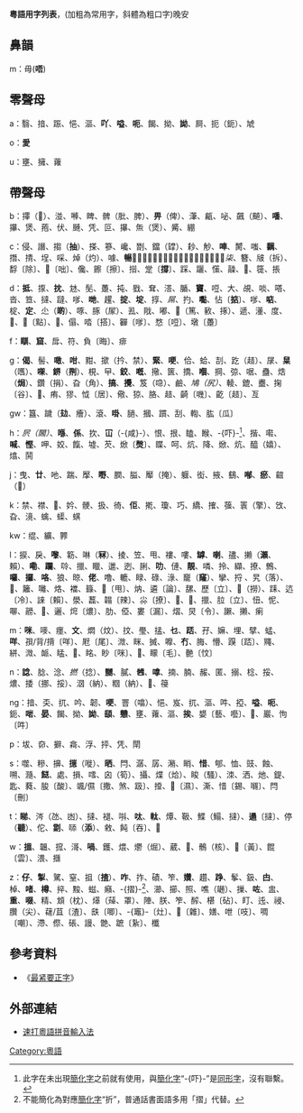 {{CJK-New-Char}}
'''粵語用字列表'''，(加粗為常用字，斜體為粗口字)晚安

==鼻韻==
m：毋('''唔''')

==零聲母==
a：翳、揞、䟴、悒、漚、'''吖'''、'''嗌'''、'''呃'''、餲、拗、'''詏'''、屙、扼（鈪）、虓

o：'''愛'''

u：壅、擁、蕹

==帶聲母==
b：𢳂（𢴩）、湴、𠾴、睥、髀（肶、脾）、'''畀'''（俾）、潷、甂、咇、飆（飇）、'''噃'''、㩧、煲、菢、伏、𩗴、凭、叵、㩧、缹（煲）、觱、綳

c：侵、譖、搊（'''抽'''）、搽、篸、巉、㔆、鐺（罉）、耖、觘、'''唓'''、膥、嗤、'''黐'''、撍、掅、埕、啋、焯（灼）、噱、'''暢'''、𪙻（擦、䶪）、䩌（巢）、𠻜（唰）、''柒''、簪、㿭（拆）、馟〔除〕、𧽻〔咄〕、儳、𩟔〔擦〕、𢵄、䟫〔'''撐'''〕、踩、躧、憡、髞、𡮦、簁、掁

d：'''抵'''、揼、'''抌'''、沊、髧、躉、扽、戥、耷、溚、腯、'''竇'''、哣、大、覘、啖、嗒、沓、笪、撻、躂、嗲、'''哋'''、趯、'''掟'''、'''埞'''、㨃、''屌''、扚、'''嚸'''、怗〔'''掂'''〕、嗲、'''𠶧'''、椗、'''定'''、尐（'''啲'''）、啄、䐁（㞘）、厾、戙、嘟、𧰵（篤、𢽴、㧻）、遞、𣿅、度、𡰖、𩅼〔點〕、𨃚、傝、𠴲〔搭〕、奲〔嗲〕、愗〔哣〕、墩〔躉〕

f：'''瞓'''、'''窟'''、戽、符、負〔晦〕、痱

g：'''偈'''、髻、'''噉'''、'''咁'''、黚、撳（扲、禁）、'''緊'''、'''哽'''、佮、蛤、㓤、趷（趌）、㞗、'''䊆'''（嚿）、'''㗎'''、'''鎅'''（'''𠝹'''）、梘、曱、'''鉸'''、'''嘅'''、擏、篋、撟、'''嗰'''、掆、弶、啹、蠱、焅（'''焗'''）、鑽（捐）、旮（角）、'''搞'''、'''攪'''、笈（喼）、鹼、''鳩（尻）''、輘、鎞、衋、掬〔谷〕、𥀖、痏、㺒、怴〔居〕、儆、猄、胳、趌、齮〔嘰〕、齕〔趌〕、亙

gw：簋、䠩（'''攰'''、癐）、滾、'''啩'''、膼、摑、躀、刮、輷、肱〔瓜〕

h：''屄（閪）''、'''喺'''、'''係'''、扻、'''冚'''（-{咸}-）、恨、拫、瞌、睺、-{吓}-<ref>此字在未出現[[簡化字|簡化字]]之前就有使用，與[[簡化字|簡化字]]“-{吓}-”是[[同形字|同形字]]，沒有聯繫。</ref>、揩、嚡、'''喊'''、'''慳'''、呷、姣、餼、墟、芡、焮〔'''㷫'''〕、䁋、呵、炕、降、焮、炕、醯（嬉）、熻、鬨

j：曳、'''廿'''、吔、踹、擪、'''嘢'''、膶、膉、厴（掩）、躽、衒、掖、鷂、'''喐'''、'''瘀'''、𪘲（𡄵）

k：禁、襟、𠖫、妗、骾、扱、徛、'''佢'''、㨴、瓊、巧、繑、搉、蔃、瞏（擎）、㩿、旮、滰、蠄、蟝、蜞

kw：绲、纊、臩

l：捩、戾、'''嚟'''、簕、啉（'''冧'''）、掕、笠、甩、褸、嘍、'''罅'''、'''喇'''、孻、攋（'''瀨'''、賴）、'''嘞'''、'''躝'''、唥、擸、䁽、邋、迾、脷、'''叻'''、僆、'''靚'''、噒、拎、纈、撩、鷯、'''囉'''、'''攞'''、'''咯'''、狼、晾、'''佬'''、噜、轆、睩、碌、淥、竉（'''窿'''）、攣、捋 、旯（落）、𨇆、籬、囄、烙、襠、籙、𢽲〔甩〕、㶧、遴〔論〕、𦧲、歷〔立〕、𢲵（撈）、𨀤、迒〔冷〕、誺〔賴〕、澩、藞、䪚〔辣〕、尛〔撩〕、𡮐、𨈓、擸、䏠〔立〕、忸、怩、㗦、髝、𤎤、邐、焪〔燶〕、肋、俹、婁〔漏〕、熠、炅〔令〕、𦧺、攋、瘌

m：'''咪'''、嘜、癦、'''文'''、燜（炆）、抆、璺、掹、'''乜'''、'''踎'''、孖、嫲、埋、擘、蜢、'''咩'''、孭/背/揹〔咩〕、屘〔尾〕、溦、眯、搣、嚤、'''冇'''、脢、懵、䠐〔踎〕、鼆、絣、溦、衇、䁅、𢖥、眳、眇〔咪〕、𡕒、矇〔毛〕、䒐〔忟〕

n：'''諗'''、腍、淰、''撚''（捻）、'''嬲'''、膩、'''乸'''、'''嗱'''、揇、腩、赧、匿、搦、棯、挼、燶、捼（挪、挼）、𣲷（納）、𥹉（納）、𧟘、䈜

ng：揞、奀、扤、吟、韌、'''哽'''、罯（噏）、悒、岌、扤、漚、吽、掗、'''嗌'''、'''呃'''、鈪、'''啱'''、'''晏'''、餲、拗、'''詏'''、'''𩓥'''、'''戇'''、壅、蕹、漚、'''挨'''、嫢〔藝、囈〕、𡕧、巖、怐〔吽〕

p：坺、奅、擗、樖、浮、抨、凭、閛

s：噬、糝、擤、'''㩄'''（嘥）、'''晒'''、閂、潺、孱、潲、睄、'''惜'''、郇、恤、豉、蝕、嗍、瀡、'''餸'''、處、損、𠽌、囟（筍）、攝、煠（烚）、睃（騷）、洓、洒、灺、鍉、匙、蕤、朘〔酸〕、颯/儑〔撒、煞、趿〕、𢶍、𦠿〔濕〕、澌、惜〔錫、𡃶〕、閂〔刪〕

t：'''睇'''、涔（氹、凼）、撻、褪、唞、'''呔'''、'''軚'''、燂、靸、鰈（鰨、撻）、'''遢'''〔撻〕、停（'''聽'''）、佗、'''劏'''、𠻹（'''添'''）、敹、飩〔吞〕、𠘖

w：'''搵'''、韞、搲、滒、'''喎'''、鑊、煨、爩（煀）、葳、𡰢、鶻（核）、𪏙〔黃〕、餛〔雲〕、渨、擓

z：'''仔'''、'''掣'''、騭、窒、抯（'''揸'''）、'''咋'''、拃、磧、笮、'''㜺'''、趲、'''踭'''、鬇、鈒、'''甴'''、棹、'''啫'''、'''樽'''、捽、黢、螆、癪、-{摺}-<ref>不能簡化為對應[[簡化字|簡化字]]“折”，普通話書面語多用「摺」代替。</ref>、瀄、擳、照、噍（𡁻）、摷、'''咗'''、盅、'''重'''、'''啜'''、精、䪴（枕）、㷹（𦻐、罩）、陣、朕、笮、醡、椹〔砧〕、盯、迍、祲、臢（尖）、䕢/苴〔渣〕、㲳〔唧〕、-{竈}-〔灶〕、𦠿〔雜〕、嫸、呭〔吱〕、啁〔嘲〕、滯、傺、䂻、謾、䒏、蹠〔紥〕、櫼

==參考資料==
*《[[最紧要正字|最紧要正字]]》
<div class="references-small">
<references />
</div>

==外部連結==
* [https://web.archive.org/web/20111105020413/http://www.cukda.com/ime/ 速打粵語拼音輸入法]

[[Category:粵語|Category:粵語]]